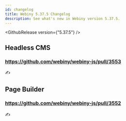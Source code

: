 ```yaml
---
id: changelog
title: Webiny 5.37.5 Changelog
description: See what's new in Webiny version 5.37.5.
---
```


<GithubRelease version={"5.37.5"} />

## Headless CMS

### https://github.com/webiny/webiny-js/pull/3553

✍️

## Page Builder

### https://github.com/webiny/webiny-js/pull/3552

✍️
